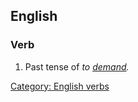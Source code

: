 ==English==

===Verb===
'''{{PAGENAME}}'''
# Past tense of ''to [[demand]].''

[[Category: English verbs]]